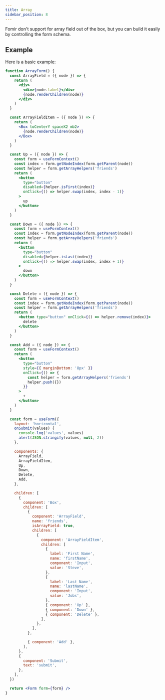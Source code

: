 ```yaml
---
title: Array
sidebar_position: 8
---
```


Fomir don't support for array field out of the box, but you can build it easily by controlling the form schema.

## Example

Here is a basic example:

```jsx live
function ArrayForm() {
  const ArrayField = ({ node }) => {
    return (
      <div>
        <div>{node.label}</div>
        {node.renderChildren(node)}
      </div>
    )
  }

  const ArrayFieldItem = ({ node }) => {
    return (
      <Box toCenterY spaceX2 mb2>
        {node.renderChildren(node)}
      </Box>
    )
  }

  const Up = ({ node }) => {
    const form = useFormContext()
    const index = form.getNodeIndex(form.getParent(node))
    const helper = form.getArrayHelpers('friends')
    return (
      <button
        type="button"
        disabled={helper.isFirst(index)}
        onClick={() => helper.swap(index, index - 1)}
      >
        up
      </button>
    )
  }

  const Down = ({ node }) => {
    const form = useFormContext()
    const index = form.getNodeIndex(form.getParent(node))
    const helper = form.getArrayHelpers('friends')
    return (
      <button
        type="button"
        disabled={helper.isLast(index)}
        onClick={() => helper.swap(index, index + 1)}
      >
        down
      </button>
    )
  }

  const Delete = ({ node }) => {
    const form = useFormContext()
    const index = form.getNodeIndex(form.getParent(node))
    const helper = form.getArrayHelpers('friends')
    return (
      <button type="button" onClick={() => helper.remove(index)}>
        delete
      </button>
    )
  }

  const Add = ({ node }) => {
    const form = useFormContext()
    return (
      <button
        type="button"
        style={{ marginBottom: '8px' }}
        onClick={() => {
          const helper = form.getArrayHelpers('friends')
          helper.push({})
        }}
      >
        +
      </button>
    )
  }

  const form = useForm({
    layout: 'horizontal',
    onSubmit(values) {
      console.log('values', values)
      alert(JSON.stringify(values, null, 2))
    },

    components: {
      ArrayField,
      ArrayFieldItem,
      Up,
      Down,
      Delete,
      Add,
    },

    children: [
      {
        component: 'Box',
        children: [
          {
            component: 'ArrayField',
            name: 'friends',
            isArrayField: true,
            children: [
              {
                component: 'ArrayFieldItem',
                children: [
                  {
                    label: 'First Name',
                    name: 'firstName',
                    component: 'Input',
                    value: 'Steve',
                  },
                  {
                    label: 'Last Name',
                    name: 'lastName',
                    component: 'Input',
                    value: 'Jobs',
                  },
                  { component: 'Up' },
                  { component: 'Down' },
                  { component: 'Delete' },
                ],
              },
            ],
          },

          { component: 'Add' },
        ],
      },
      {
        component: 'Submit',
        text: 'submit',
      },
    ],
  })

  return <Form form={form} />
}
```
